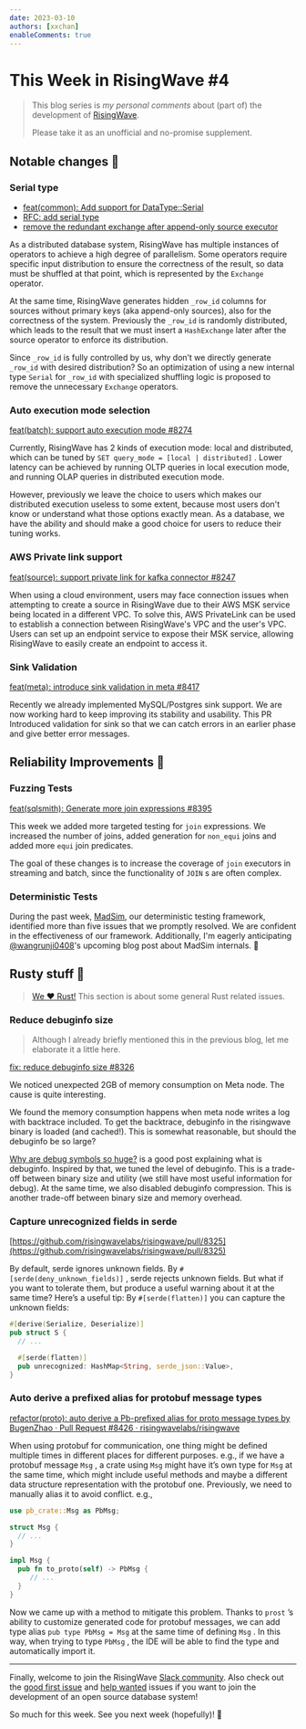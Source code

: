 ```yaml
---
date: 2023-03-10
authors: [xxchan]
enableComments: true
---
```


# This Week in RisingWave #4

> This blog series is *my personal comments* about (part of) the development of [RisingWave](https://github.com/risingwavelabs/risingwave).
>
> Please take it as an unofficial and no-promise supplement.

## Notable changes 🌟

### Serial type

- [feat(common): Add support for DataType::Serial](https://github.com/risingwavelabs/risingwave/pull/8392)
- [RFC: add serial type](https://github.com/risingwavelabs/rfcs/pull/45/files)
- [remove the redundant exchange after append-only source executor](https://github.com/risingwavelabs/risingwave/issues/7621)

As a distributed database system, RisingWave has multiple instances of operators to achieve a high degree of parallelism. Some operators require specific input distribution to ensure the correctness of the result, so data must be shuffled at that point, which is represented by the `Exchange` operator.

At the same time, RisingWave generates hidden `_row_id` columns for sources without primary keys (aka append-only sources), also for the correctness of the system. Previously the `_row_id` is randomly distributed, which leads to the result that we must insert a `HashExchange` later after the source operator to enforce its distribution. 
  
Since `_row_id` is fully controlled by us, why don’t we directly generate `_row_id` with desired distribution? So an optimization of using a new internal type `Serial` for `_row_id` with specialized shuffling logic is proposed to remove the unnecessary `Exchange` operators.

### Auto execution mode selection

[feat(batch): support auto execution mode #8274](https://github.com/risingwavelabs/risingwave/pull/8274)

Currently, RisingWave has 2 kinds of execution mode: local and distributed, which can be tuned by `SET query_mode = [local | distributed]` . Lower latency can be achieved by running OLTP queries in local execution mode, and running OLAP queries in distributed execution mode.  

However, previously we leave the choice to users which makes our distributed execution useless to some extent, because most users don't know or understand what those options exactly mean. As a database, we have the ability and should make a good choice for users to reduce their tuning works.

### AWS Private link support

[feat(source): support private link for kafka connector #8247](https://github.com/risingwavelabs/risingwave/pull/8247)

When using a cloud environment, users may face connection issues when attempting to create a source in RisingWave due to their AWS MSK service being located in a different VPC. To solve this, AWS PrivateLink can be used to establish a connection between RisingWave's VPC and the user's VPC. Users can set up an endpoint service to expose their MSK service, allowing RisingWave to easily create an endpoint to access it.

### Sink Validation

[feat(meta): introduce sink validation in meta #8417](https://github.com/risingwavelabs/risingwave/pull/8417)

Recently we already implemented MySQL/Postgres sink support. We are now working hard to keep improving its stability and usability. This PR Introduced validation for sink so that we can catch errors in an earlier phase and give better error messages.

## Reliability Improvements 💪

### Fuzzing Tests

[feat(sqlsmith): Generate more join expressions #8395](https://github.com/risingwavelabs/risingwave/pull/8395)

This week we added more targeted testing for `join` expressions. We increased the number of joins, added generation for `non_equi` joins and added more `equi` join predicates.

The goal of these changes is to increase the coverage of `join` executors in streaming and batch, since the functionality of `JOIN` s are often complex.

### Deterministic Tests 

During the past week, [MadSim](https://github.com/madsim-rs/madsim), our deterministic testing framework, identified more than five issues that we promptly resolved. We are confident in the effectiveness of our framework. Additionally, I'm eagerly anticipating [@wangrunji0408](https://github.com/wangrunji0408)'s upcoming blog post about MadSim internals. 🤩

## Rusty stuff 🦀️

> [We ❤️ Rust!](https://www.risingwave-labs.com/blog/building-a-cloud-database-from-scratch-why-we-moved-from-cpp-to-rust/) This section is about some general Rust related issues.

### Reduce debuginfo size

> Although I already briefly mentioned this in the previous blog, let me elaborate it a little here.

[fix: reduce debuginfo size #8326](https://github.com/risingwavelabs/risingwave/pull/8326)

We noticed unexpected 2GB of memory consumption on Meta node. The cause is quite interesting.

We found the memory consumption happens when meta node writes a log with backtrace included. To get the backtrace, debuginfo in the risingwave binary is loaded (and cached!). This is somewhat reasonable, but should the debuginfo be so large? 

[Why are debug symbols so huge?](https://users.rust-lang.org/t/why-are-debug-symbols-so-huge/81117) is a good post explaining what is debuginfo. Inspired by that, we tuned the level of debuginfo. This is a trade-off between binary size and utility (we still have most useful information for debug). At the same time, we also disabled debuginfo compression. This is another trade-off between binary size and memory overhead.

### Capture unrecognized fields in serde

[https://github.com/risingwavelabs/risingwave/pull/8325](https://github.com/risingwavelabs/risingwave/pull/8325)

By default, serde ignores unknown fields. By `#[serde(deny_unknown_fields)]` , serde rejects unknown fields. But what if you want to tolerate them, but produce a useful warning about it at the same time? Here’s a useful tip: By `#[serde(flatten)]` you can capture the unknown fields:

```rust
#[derive(Serialize, Deserialize)]
pub struct S {
  // ...

  #[serde(flatten)]
  pub unrecognized: HashMap<String, serde_json::Value>,
}
```

### Auto derive a prefixed alias for protobuf message types

[refactor(proto): auto derive a Pb-prefixed alias for proto message types by BugenZhao · Pull Request #8426 · risingwavelabs/risingwave](https://github.com/risingwavelabs/risingwave/pull/8426)

When using protobuf for communication, one thing might be defined multiple times in different places for different purposes. e.g., if we have a protobuf message `Msg` , a crate using `Msg` might have it’s own type for `Msg` at the same time, which might include useful methods and maybe a different data structure representation with the protobuf one. Previously, we need to manually alias it to avoid conflict. e.g., 

```rust
use pb_crate::Msg as PbMsg;

struct Msg {
  // ...
}

impl Msg {
  pub fn to_proto(self) -> PbMsg {
     // ...
  }
}
```

Now we came up with a method to mitigate this problem. Thanks to `prost` ’s ability to customize generated code for protobuf messages, we can add type alias `pub type PbMsg = Msg` at the same time of defining `Msg` . In this way, when trying to type `PbMsg` , the IDE will be able to find the type and automatically import it.

---

Finally, welcome to join the RisingWave [Slack community](https://join.slack.com/t/risingwave-community/shared_invite/zt-120rft0mr-d8uGk3d~NZiZAQWPnElOfw). Also check out the [good first issue](https://github.com/risingwavelabs/risingwave/issues?q=is%3Aopen+label%3A%22good+first+issue%22+sort%3Aupdated-desc) and [help wanted](https://github.com/risingwavelabs/risingwave/issues?q=is%3Aopen+sort%3Aupdated-desc+label%3A%22help+wanted%22) issues if you want to join the development of an open source database system!

So much for this week. See you next week (hopefully)! 🤗
